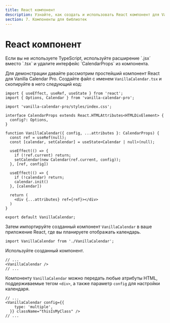 ```yaml
---
title: React компонент
description: Узнайте, как создать и использовать React компонент для Vanilla Calendar Pro. Подробное руководство по созданию компонента и его интеграции в приложение React.
section: 7. Компоненты для библиотек
---
```


# React компонент

<Info>
  Если вы не используете TypeScript, используйте расширение `.jsx` вместо `.tsx` и удалите интерфейс `CalendarProps` из компонента.
</Info>

Для демонстрации давайте рассмотрим простейший компонент React для Vanilla Calendar Pro. Создайте файл с именем `VanillaCalendar.tsx` и скопируйте в него следующий код:

```tsx
import { useEffect, useRef, useState } from 'react';
import { Options, Calendar } from 'vanilla-calendar-pro';

import 'vanilla-calendar-pro/styles/index.css';

interface CalendarProps extends React.HTMLAttributes<HTMLDivElement> {
  config?: Options,
}

function VanillaCalendar({ config, ...attributes }: CalendarProps) {
  const ref = useRef(null);
  const [calendar, setCalendar] = useState<Calendar | null>(null);

  useEffect(() => {
    if (!ref.current) return;
    setCalendar(new Calendar(ref.current, config));
  }, [ref, config])

  useEffect(() => {
    if (!calendar) return;
    calendar.init()
  }, [calendar])

  return (
    <div {...attributes} ref={ref}></div>
  )
}

export default VanillaCalendar;
```

Затем импортируйте созданный компонент `VanillaCalendar` в ваше приложение React, где вы планируете отображать календарь.

```tsx
import VanillaCalendar from './VanillaCalendar';
```

Используйте созданный компонент.

```tsx
// ...
<VanillaCalendar />
// ...
```

Компоненту `VanillaCalendar` можно передать любые атрибуты HTML, поддерживаемые тегом `<div>`, а также параметр `config` для настройки календаря.

```tsx
// ...
<VanillaCalendar config={{
    type: 'multiple',
  }} className="thisIsMyClass" />
// ...
```
